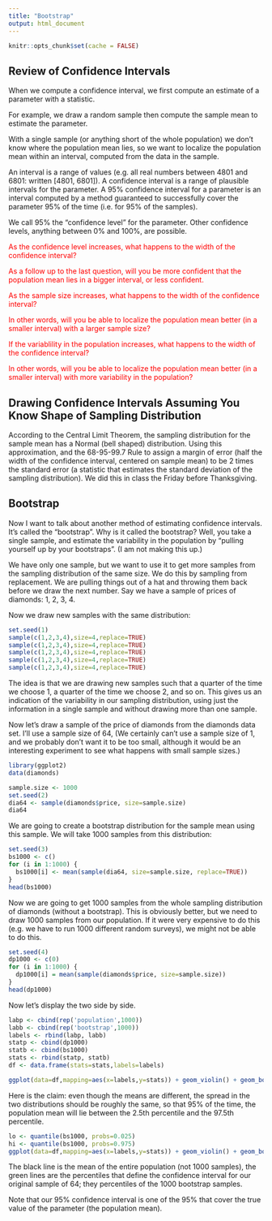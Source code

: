 ```yaml
---
title: "Bootstrap"
output: html_document
---
```


```r
knitr::opts_chunk$set(cache = FALSE)
```

## Review of Confidence Intervals

When we compute a confidence interval, we first compute an estimate of a parameter with a statistic.

For example, we draw a random sample then compute the sample mean to estimate the parameter.

With a single sample (or anything short of the whole population) we don't know where the population mean lies, so we want to localize the population mean within an interval, computed from the data in the sample.  

An interval is a range of values (e.g. all real numbers between 4801 and 6801: written [4801, 6801]).  A confidence interval is a range of plausible intervals for the parameter.  A 95% confidence interval for a parameter is an interval computed by a method  guaranteed to successfully cover the parameter 95% of the time (i.e. for 95% of the samples).

We call 95% the "confidence level" for the parameter.  Other confidence levels, anything between 0% and 100%, are possible.

<span style="color:red"> As the confidence level increases, what happens to the width of the confidence interval? </span>

<span style="color:red"> As a follow up to the last question, will you be more confident that the population mean lies in a bigger interval, or less confident. </span>

<span style="color:red"> As the sample size increases, what happens to the width of the confidence interval? </span>

<span style="color:red"> In other words, will you be able to localize the population mean better (in a smaller interval) with a larger sample size? </span>

<span style="color:red"> If the variablility in the population increases, what happens to the width of the confidence interval? </span>

<span style="color:red"> In other words, will you be able to localize the population mean better (in a smaller interval) with more variability in the population? </span>

## Drawing Confidence Intervals Assuming You Know Shape of Sampling Distribution

According to the Central Limit Theorem, the sampling distribution for the sample mean has a Normal (bell shaped) distribution.  Using this approximation, and the 68-95-99.7 Rule to assign a margin of error (half the width of the confidence interval, centered on sample mean) to be 2 times the standard error (a statistic that estimates the standard deviation of the sampling distribution).  We did this in class the Friday before Thanksgiving.

## Bootstrap

Now I want to talk about another method of estimating confidence intervals.  It's called the "bootstrap".  Why is it called the bootstrap?   Well, you take a single sample, and estimate the variability in the population by "pulling yourself up by your bootstraps".  (I am not making this up.)

We have only one sample, but we want to use it to get more samples from the sampling distribution of the same size.  We do this by sampling from replacement.  We are pulling things out of a hat and throwing them back before we draw the next number. Say we have a sample of prices of diamonds: 1, 2, 3, 4.

Now we draw new samples with the same distribution:

```r
set.seed(1)
sample(c(1,2,3,4),size=4,replace=TRUE)
sample(c(1,2,3,4),size=4,replace=TRUE)
sample(c(1,2,3,4),size=4,replace=TRUE)
sample(c(1,2,3,4),size=4,replace=TRUE)
sample(c(1,2,3,4),size=4,replace=TRUE)
```

The idea is that we are drawing new samples such that a quarter of the time we choose 1, a quarter of the time we choose 2, and so on.  This gives us an indication of the variability in our sampling distribution, using just the information in a single sample and without drawing more than one sample.

Now let's draw a sample of the price of diamonds from the diamonds data set.  I'll use a sample size of 64,  (We certainly can't use a sample size of 1, and we probably don't want it to be too small, although it would be an interesting experiment to see what happens with small sample sizes.)

```r
library(ggplot2)
data(diamonds)
```

```r
sample.size <- 1000
set.seed(2)
dia64 <- sample(diamonds$price, size=sample.size)
dia64
```

We are going to create a bootstrap distribution for the sample mean using this sample.  We will take 1000 samples from this distribution:

```r
set.seed(3)
bs1000 <- c()
for (i in 1:1000) {
  bs1000[i] <- mean(sample(dia64, size=sample.size, replace=TRUE))
}
head(bs1000)
```

Now we are going to get 1000 samples from the whole sampling distribution of diamonds (without a bootstrap).  This is obviously better, but we need to draw 1000 samples from our population.  If it were very expensive to do this (e.g. we have to run 1000 different random surveys), we might not be able to do this.

```r
set.seed(4)
dp1000 <- c(0)
for (i in 1:1000) {
  dp1000[i] = mean(sample(diamonds$price, size=sample.size))
}
head(dp1000)
```

Now let's display the two side by side.

```r
labp <- cbind(rep('population',1000))
labb <- cbind(rep('bootstrap',1000))
labels <- rbind(labp, labb)
statp <- cbind(dp1000)
statb <- cbind(bs1000)
stats <- rbind(statp, statb)
df <- data.frame(stats=stats,labels=labels)
```

```r
ggplot(data=df,mapping=aes(x=labels,y=stats)) + geom_violin() + geom_boxplot()
```

Here is the claim: even though the means are different, the spread in the two distributions should be roughly the same, so that 95% of the time, the population mean will lie between the 2.5th percentile and the 97.5th percentile.

```r
lo <- quantile(bs1000, probs=0.025)
hi <- quantile(bs1000, probs=0.975)
ggplot(data=df,mapping=aes(x=labels,y=stats)) + geom_violin() + geom_boxplot() + geom_hline(yintercept=lo,color="green") + geom_hline(yintercept=hi,color="green")+ geom_hline(yintercept=mean(diamonds$price),color="black")
```

The black line is the mean of the entire population (not 1000 samples), the green lines are the percentiles that define the confidence interval for our original sample of 64; they percentiles of the 1000 bootstrap samples.

Note that our 95% confidence interval is one of the 95% that cover the true value of the parameter (the population mean).
